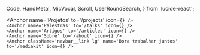   Code,
  HandMetal,
  MicVocal,
  Scroll,
  UserRoundSearch,
} from 'lucide-react';

<Anchor name='Projetos' to='/projects' icon={<Code />} />
<Anchor name='Palestras' to='/talks' icon={<MicVocal />} />
<Anchor name='Artigos' to='/articles' icon={<Scroll />} />
<Anchor name='Sobre' to='/about' icon={<UserRoundSearch />} />
<Anchor
  className='navbar__link lg'
  name='Bora trabalhar juntos'
  to='/mediakit'
  icon={<HandMetal />}
/>
